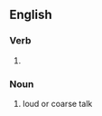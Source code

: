==English==

===Verb===
{{head|en|verb form}}

# {{present participle of|en|yawp|nocat=1}}

===Noun===
{{en-noun}}

# loud or coarse talk